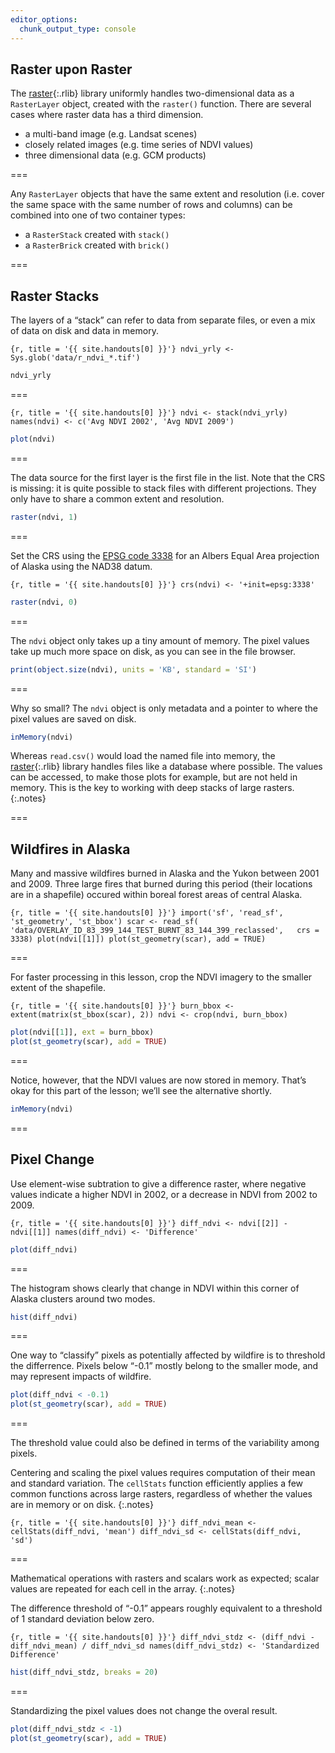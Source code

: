 ```yaml
---
editor_options: 
  chunk_output_type: console
---
```


## Raster upon Raster

The [raster](){:.rlib} library uniformly handles two-dimensional data as a
`RasterLayer` object, created with the `raster()` function. There are several
cases where raster data has a third dimension.

- a multi-band image (e.g. Landsat scenes)
- closely related images (e.g. time series of NDVI values)
- three dimensional data (e.g. GCM products)

===

Any `RasterLayer` objects that have the same extent and resolution (i.e. cover
the same space with the same number of rows and columns) can be combined into
one of two container types:

- a `RasterStack` created with `stack()`
- a `RasterBrick` created with `brick()`

===

## Raster Stacks

The layers of a "stack" can refer to data from separate files, or even a mix of
data on disk and data in memory.

```{r, title = '{{ site.handouts[0] }}'}
ndvi_yrly <- Sys.glob('data/r_ndvi_*.tif')
```
```r
ndvi_yrly
```

===

```{r, title = '{{ site.handouts[0] }}'}
ndvi <- stack(ndvi_yrly)
names(ndvi) <- c('Avg NDVI 2002', 'Avg NDVI 2009')
```
```r
plot(ndvi)
```

===

The data source for the first layer is the first file in the list. Note that the
CRS is missing: it is quite possible to stack files with different
projections. They only have to share a common extent and resolution.

```r
raster(ndvi, 1)
```

===

Set the CRS using the [EPSG code
3338](http://spatialreference.org/ref/epsg/nad83-alaska-albers/) for an Albers
Equal Area projection of Alaska using the NAD38 datum.

```{r, title = '{{ site.handouts[0] }}'}
crs(ndvi) <- '+init=epsg:3338'
```
```r
raster(ndvi, 0)
```

===

The `ndvi` object only takes up a tiny amount of memory. The pixel values
take up much more space on disk, as you can see in the file browser.

```r
print(object.size(ndvi), units = 'KB', standard = 'SI')
```

===

Why so small? The `ndvi` object is only metadata and a pointer to where the
pixel values are saved on disk.

```r
inMemory(ndvi)
```

Whereas `read.csv()` would load the named file into memory, the [raster](){:.rlib} library handles files like a database where
possible. The values can be accessed, to make those plots for example, but are
not held in memory. This is the key to working with deep stacks of large rasters.
{:.notes}

===

## Wildfires in Alaska

Many and massive wildfires burned in Alaska and the Yukon between 2001 and 2009.
Three large fires that burned during this period (their locations are in a
shapefile) occured within boreal forest areas of central Alaska.

```{r, title = '{{ site.handouts[0] }}'}
import('sf', 'read_sf', 'st_geometry', 'st_bbox')
scar <- read_sf(
  'data/OVERLAY_ID_83_399_144_TEST_BURNT_83_144_399_reclassed',
  crs = 3338)
plot(ndvi[[1]])
plot(st_geometry(scar), add = TRUE)
```

===

For faster processing in this lesson, crop the NDVI imagery to the smaller extent of the shapefile.

```{r, title = '{{ site.handouts[0] }}'}
burn_bbox <- extent(matrix(st_bbox(scar), 2))
ndvi <- crop(ndvi, burn_bbox)
```
```r
plot(ndvi[[1]], ext = burn_bbox)
plot(st_geometry(scar), add = TRUE)
```

===

Notice, however, that the NDVI values are now stored in memory. That's okay for this part of the lesson; we'll see the alternative shortly.

```r
inMemory(ndvi)
```

===

## Pixel Change

Use element-wise subtration to give a difference raster, where negative values
indicate a higher NDVI in 2002, or a decrease in NDVI from 2002 to 2009.

```{r, title = '{{ site.handouts[0] }}'}
diff_ndvi <- ndvi[[2]] - ndvi[[1]]
names(diff_ndvi) <- 'Difference'
```
```r
plot(diff_ndvi)
```

===

The histogram shows clearly that change in NDVI within this corner of Alaska clusters around two modes.

```r
hist(diff_ndvi)
```

===

One way to "classify" pixels as potentially affected by wildfire is to threshold
the differrence. Pixels below "-0.1" mostly belong to the smaller mode, and may
represent impacts of wildfire.

```r
plot(diff_ndvi < -0.1)
plot(st_geometry(scar), add = TRUE)
```

===

The threshold value could also be defined in terms of the variability among
pixels.

Centering and scaling the pixel values requires computation of their
mean and standard variation. The `cellStats` function efficiently applies a few
common functions across large rasters, regardless of whether the values are in
memory or on disk.
{:.notes}

```{r, title = '{{ site.handouts[0] }}'}
diff_ndvi_mean <- cellStats(diff_ndvi, 'mean')
diff_ndvi_sd <- cellStats(diff_ndvi, 'sd')
```

===

Mathematical operations with rasters and scalars work as expected; scalar
values are repeated for each cell in the array.
{:.notes}

The difference threshold of "-0.1" appears roughly equivalent to a threshold of
1 standard deviation below zero.

```{r, title = '{{ site.handouts[0] }}'}
diff_ndvi_stdz <- (diff_ndvi - diff_ndvi_mean) / diff_ndvi_sd
names(diff_ndvi_stdz) <- 'Standardized Difference'
```
```r
hist(diff_ndvi_stdz, breaks = 20)
```

===

Standardizing the pixel values does not change the overal result.

```r
plot(diff_ndvi_stdz < -1)
plot(st_geometry(scar), add = TRUE)
```
